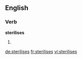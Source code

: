 
==English==

===Verb===
'''sterilises'''

# {{en-third-person singular of|sterilise}}

[[de:sterilises]]
[[fr:sterilises]]
[[vi:sterilises]]